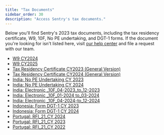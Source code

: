 ```yaml
---
title: "Tax Documents"
sidebar_order: 30
description: "Access Sentry's tax documents."
---
```


Below you'll find Sentry's 2023 tax documents, including the tax residency certificate, W9, 10F, No PE undertaking, and DGT-1 forms. If the document you're looking for isn't listed here, visit [our help center](http://sentry.zendesk.com/hc/en-us/) and file a request with our team.

- [W9 CY2024](/pdfs/W-9-2024-Functional-Software-Inc-signed-rev-March-2024.pdf)
- [W9 CY2025](/pdfs/W-9_2025_Functional_Software_Inc.pdf)
- [Tax Residency Certificate CY2023 (General Version)](/pdfs/2023-Form-6166_general.pdf)
- [Tax Residency Certificate CY2024 (General Version)](/pdfs/Tax_residency_certificate_CY2024.pdf)
- [India: No PE Undertaking CY 2023](/pdfs//No-PE-Undertaking-Form_2023_Signed.pdf)
- [India: No PE Undertaking CY 2024](/pdfs/India-No-PE-Undertaking-Form_2024_Signed.pdf)
- [India: Electronic _10F_04-2023_to_12-2023](/pdfs/India_Electronic_10F_04_2023_to_12_2023.pdf)
- [India: Electronic _10F_01-2024 to_03-2024](/pdfs/Form_10F_Filed_Form_EXTERNAL_01_2024_to_03_2024.pdf)
- [India: Electronic _10F_04-2024-to_12-2024](/pdfs/Form-10F_04-2024-to-12-2024_External.pdf)
- [Indonesia: Form DGT-1 CY 2023](/pdfs/Form-DGT-New_Indonesia_FY23.pdf)
- [Indonesia: Form DGT-1 CY 2024](/pdfs/Form-DGT-New_Indonesia_FY24_signed.pdf)
- [Portugal: RFI_21_CY 2024](/pdfs/RFI_21_Portgual_Sentry_signed-FY2024-external.pdf)
- [Portugal: RFI_21_CY 2023](/pdfs/RFI_21_Portgual_Sentry_signed-FY2023-external.pdf)
- [Portugal: RFI_21_CY 2022](/pdfs/RFI_21_Portgual_Sentry_signed-FY20222-external.pdf)
